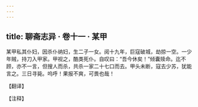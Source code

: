 ```yaml
---
---
---
```

title: 聊斋志异 · 卷十一 · 某甲
---

某甲私其仆妇，因杀仆纳妇，生二子一女。阅十九年，巨寇破城，劫掠一空。一少年贼，持刀入甲家。甲视之，酷类死仆。自叹曰：“吾今休矣！”倾囊赎命。迄不顾，亦不一言，但搜人而杀，共杀一家二十七口而去。甲头未断，寇去少苏，犹能言之。三日寻毙。呜呼！果报不爽，可畏也哉！

【翻译】

【注释】

